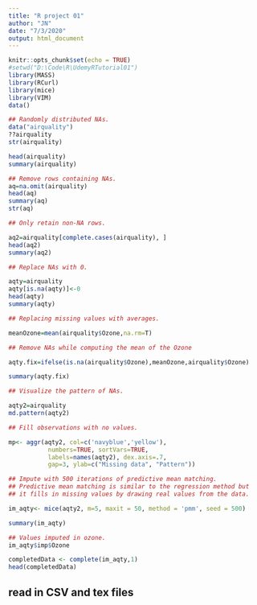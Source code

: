 ---
title: "R project 01"
author: "JN"
date: "7/3/2020"
output: html_document
---

```{r setup, include=FALSE}
knitr::opts_chunk$set(echo = TRUE)
#setwd("D:\Code\R\UdemyRTutorial01")
library(MASS)
library(RCurl)
library(mice)
library(VIM)
data()

## Randomly distributed NAs.
data("airquality")
??airquality
str(airquality)

head(airquality)
summary(airquality)

## Remove rows containing NAs.
aq=na.omit(airquality)
head(aq)
summary(aq)
str(aq)

## Only retain non-NA rows.

aq2=airquality[complete.cases(airquality), ]
head(aq2)
summary(aq2)

## Replace NAs with 0.

aqty=airquality
aqty[is.na(aqty)]<-0
head(aqty)
summary(aqty)

## Replacing missing values with averages.

meanOzone=mean(airquality$Ozone,na.rm=T)

## Remove NAs while computing the mean of the Ozone

aqty.fix=ifelse(is.na(airquality$Ozone),meanOzone,airquality$Ozone)

summary(aqty.fix)

## Visualize the pattern of NAs.

aqty2=airquality
md.pattern(aqty2)

## Fill observations with no values.

mp<- aggr(aqty2, col=c('navyblue','yellow'),
           numbers=TRUE, sortVars=TRUE,
           labels=names(aqty2), dex.axis=.7,
           gap=3, ylab=c("Missing data", "Pattern"))

## Impute with 500 iterations of predictive mean matching.
## Predictive mean matching is similar to the regression method but
## it fills in missing values by drawing real values from the data.

im_aqty<- mice(aqty2, m=5, maxit = 50, method = 'pmm', seed = 500)

summary(im_aqty)

## Values imputed in ozone.
im_aqty$imp$Ozone

completedData <- complete(im_aqty,1)
head(completedData)
```


## read in CSV and tex files